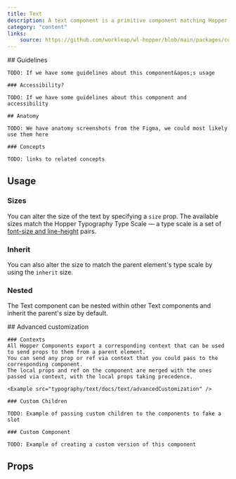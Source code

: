 ```yaml
---
title: Text
description: A text component is a primitive component matching Hopper's typography type scale.
category: "content"
links:
    source: https://github.com/workleap/wl-hopper/blob/main/packages/components/src/typography/text/src/Text.tsx
---
```


<Example src="typography/text/docs/text/preview" isOpen />

<FeatureFlag flag="next">
    ## Guidelines

    TODO: If we have some guidelines about this component&apos;s usage

    ### Accessibility?

    TODO: If we have some guidelines about this component and accessibility
</FeatureFlag>

<FeatureFlag flag="rc">

    ## Anatomy

    TODO: We have anatomy screenshots from the Figma, we could most likely use them here

    ### Concepts

    TODO: links to related concepts
</FeatureFlag>

## Usage

### Sizes
You can alter the size of the text by specifying a `size` prop.
The available sizes match the Hopper Typography Type Scale — a type scale is a set of [font-size and line-height](https://hopper.workleap.design/tokens/semantic/typography#tokens-body) pairs.

<Example src="typography/text/docs/text/size" />

### Inherit
You can also alter the size to match the parent element's type scale by using the `inherit` size.

<Example src="typography/text/docs/text/inherit" />

### Nested
The Text component can be nested within other Text components and inherit the parent's size by default.

<Example src="typography/text/docs/text/nested" />

<FeatureFlag flag="next">
    ## Advanced customization

    ### Contexts
    All Hopper Components export a corresponding context that can be used to send props to them from a parent element.
    You can send any prop or ref via context that you could pass to the corresponding component.
    The local props and ref on the component are merged with the ones passed via context, with the local props taking precedence.

    <Example src="typography/text/docs/text/advancedCustomization" />

    ### Custom Children

    TODO: Example of passing custom children to the components to fake a slot

    ### Custom Component

    TODO: Example of creating a custom version of this component
</FeatureFlag>

## Props

<PropTable component="Text" />

